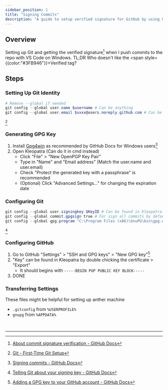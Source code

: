 ```yaml
---
sidebar_position: 1
title: "Signing Commits"
description: "A guide to setup verified signature for GitHub by using GPG key."
---
```


## Overview

Setting up Git and getting the verified signature[^1] when I push commits to the repo with VS Code on Windows. 
TL;DR Who doesn't like the <span style={{color:"#3FB946"}}>Verified</span> tag?

## Steps

### Setting Up Git Identity

```powershell copy showLineNumbers
# Remove --global if needed
git config --global user.name $username # Can be anything
git config --global user.email $xxxx@users.noreply.github.com # Can be found in GitHub "Settings" > "Emails"
```
[^2]

### Generating GPG Key

1. Install [Gpg4win](https://www.gpg4win.org) as recommended by GitHub Docs for Windows users[^3]
2. Open Kleopatra (Can do it in cmd instead)
    - Click "File" > "New OpenPGP Key Pair"
    - Type in "Name" and "Email address" (Match the user.name and user.email)
    - Check "Protect the generated key with a passphrase" is recommended
    - (Optional) Click "Advanced Settings..." for changing the expiration date

### Configuring Git

```powershell copy showLineNumbers
git config --global user.signingkey $KeyID # Can be found in Kleopatra "Certificates" > "Key-ID"
git config --global commit.gpgsign true # For sign all commits by default
git config --global gpg.program "C:\Program Files (x86)\GnuPG\bin\gpg.exe" # Change the path if needed
```
[^4]

### Configuring GitHub

1. Go to GitHub "Settings" > "SSH and GPG keys" > "New GPG key"[^5]
2. "Key" can be found in Kleopatra by double chicking the certificate > "Export"
    - It should begins with `-----BEGIN PGP PUBLIC KEY BLOCK-----`
3. DONE

### Transferring Settings

These files might be helpful for setting up anther machine

- `.gitconfig` from `%USERPROFILE%`
- `gnupg` from `%APPDATA%`

<br/>

---

[^1]: [About commit signature verification - GitHub Docs](https://docs.github.com/en/authentication/managing-commit-signature-verification/about-commit-signature-verification)
[^2]: [Git - First-Time Git Setup](https://git-scm.com/book/en/v2/Getting-Started-First-Time-Git-Setup)
[^3]: [Signing commits - GitHub Docs](https://docs.github.com/en/authentication/managing-commit-signature-verification/signing-commits)
[^4]: [Telling Git about your signing key - GitHub Docs](https://docs.github.com/en/authentication/managing-commit-signature-verification/telling-git-about-your-signing-key)
[^5]: [Adding a GPG key to your GitHub account - GitHub Docs](https://docs.github.com/en/authentication/managing-commit-signature-verification/adding-a-gpg-key-to-your-github-account)